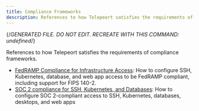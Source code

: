 ```yaml
---
title: Compliance Frameworks
description: References to how Telepeort satisfies the requirements of compliance frameworks.
---
```


{/*GENERATED FILE. DO NOT EDIT. RECREATE WITH THIS COMMAND:
undefined*/}

References to how Telepeort satisfies the requirements of compliance frameworks.

- [FedRAMP Compliance for Infrastructure Access](fedramp.mdx): How to configure SSH, Kubernetes, database, and web app access to be FedRAMP compliant, including support for FIPS 140-2.
- [SOC 2 compliance for SSH, Kubernetes, and Databases](soc2.mdx): How to configure SOC 2-compliant access to SSH, Kubernetes, databases, desktops, and web apps
